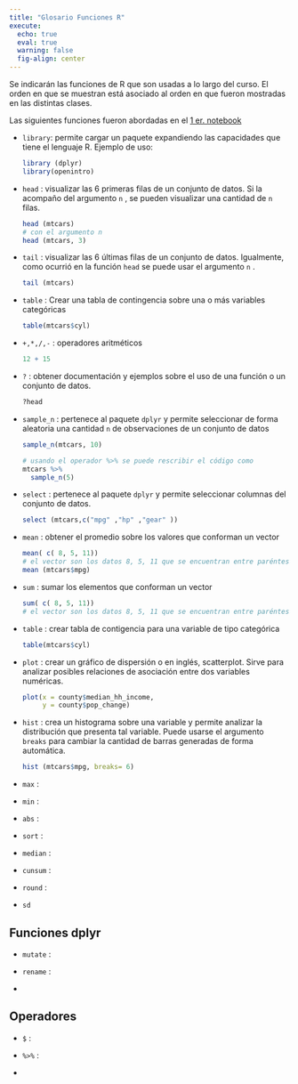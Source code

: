 ```yaml
---
title: "Glosario Funciones R"
execute:
  echo: true
  eval: true
  warning: false
  fig-align: center
---
```


Se indicarán las funciones de R que son usadas a lo largo del curso. El orden en que se muestran está asociado al orden en que fueron mostradas en las distintas clases.

Las siguientes funciones fueron abordadas en el [1 er. notebook](https://colab.research.google.com/github/javendaXgh/ucveconomiaestadistica1/blob/main/notebooks/clase_01_estadistica.ipynb)

-   `library`: permite cargar un paquete expandiendo las capacidades que tiene el lenguaje R. Ejemplo de uso:

    ```r
    library (dplyr)
    library(openintro)
    ```

-   `head` : visualizar las 6 primeras filas de un conjunto de datos. Si la acompaño del argumento `n` , se pueden visualizar una cantidad de `n` filas.

    ```r
    head (mtcars)
    # con el argumento n
    head (mtcars, 3)
    ```

-   `tail` : visualizar las 6 últimas filas de un conjunto de datos. Igualmente, como ocurrió en la función `head` se puede usar el argumento `n` .

    ```r
    tail (mtcars)
    ```

-   `table` : Crear una tabla de contingencia sobre una o más variables categóricas

    ```r
    table(mtcars$cyl)
    ```

-   `+,*,/,-` : operadores aritméticos

    ```r
    12 + 15
    ```

-   `?` : obtener documentación y ejemplos sobre el uso de una función o un conjunto de datos.

    ```r
    ?head
    ```

-   `sample_n` : pertenece al paquete `dplyr` y permite seleccionar de forma aleatoria una cantidad `n` de observaciones de un conjunto de datos

    ```r
    sample_n(mtcars, 10)

    # usando el operador %>% se puede rescribir el código como
    mtcars %>%
      sample_n(5)
    ```

-   `select` : pertenece al paquete `dplyr` y permite seleccionar columnas del conjunto de datos.

    ```r
    select (mtcars,c("mpg" ,"hp" ,"gear" ))

    ```

-   `mean` : obtener el promedio sobre los valores que conforman un vector

    ```r
    mean( c( 8, 5, 11))
    # el vector son los datos 8, 5, 11 que se encuentran entre paréntesis, y están precedidos por la letra c
    mean (mtcars$mpg)
    ```

-   `sum` : sumar los elementos que conforman un vector

    ```r
    sum( c( 8, 5, 11))
    # el vector son los datos 8, 5, 11 que se encuentran entre paréntesis, y están precedidos por la letra c
    ```

-   `table` : crear tabla de contigencia para una variable de tipo categórica

    ```r
    table(mtcars$cyl)
    ```

-   `plot` : crear un gráfico de dispersión o en inglés, scatterplot. Sirve para analizar posibles relaciones de asociación entre dos variables numéricas.

    ```r
    plot(x = county$median_hh_income,
         y = county$pop_change)
    ```

-   `hist` : crea un histograma sobre una variable y permite analizar la distribución que presenta tal variable. Puede usarse el argumento `breaks` para cambiar la cantidad de barras generadas de forma automática.

    ```r
    hist (mtcars$mpg, breaks= 6)
    ```

-   `max` :

-   `min` :

-   `abs` :

-   `sort` :

-   `median` :

-   `cunsum` :

-   `round` :

-   `sd`

## Funciones dplyr

-   `mutate` :

-   `rename` :

-   

## Operadores

-   `$` :

-   `%>%` :

-   

